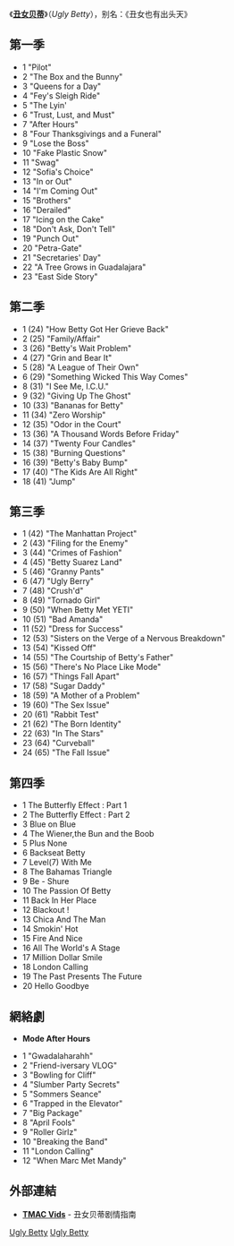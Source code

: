 《'''[[丑女贝蒂|丑女贝蒂]]'''》（''Ugly Betty''），别名：《丑女也有出头天》

== 第一季 ==
*1 "Pilot"
*2 "The Box and the Bunny"
*3 "Queens for a Day"
*4 "Fey's Sleigh Ride"
*5 "The Lyin'
*6 "Trust, Lust, and Must"
*7 "After Hours"
*8 "Four Thanksgivings and a Funeral"
*9 "Lose the Boss"
*10 "Fake Plastic Snow"
*11 "Swag"
*12 "Sofia's Choice"
*13 "In or Out"
*14 "I'm Coming Out"
*15 "Brothers"
*16 "Derailed"
*17 "Icing on the Cake"
*18 "Don't Ask, Don't Tell"
*19 "Punch Out"
*20 "Petra-Gate"
*21 "Secretaries' Day"
*22 "A Tree Grows in Guadalajara"
*23 "East Side Story"

== 第二季 ==
*1 (24)	"How Betty Got Her Grieve Back" 
*2 (25)	"Family/Affair"
*3 (26)	"Betty's Wait Problem"
*4 (27)	"Grin and Bear It"
*5 (28)	"A League of Their Own"
*6 (29)	"Something Wicked This Way Comes"
*8 (31)	"I See Me, I.C.U."
*9 (32)	"Giving Up The Ghost"
*10 (33) "Bananas for Betty"
*11 (34) "Zero Worship"
*12 (35) "Odor in the Court"
*13 (36) "A Thousand Words Before Friday"
*14 (37) "Twenty Four Candles"
*15 (38) "Burning Questions"
*16 (39) "Betty's Baby Bump"
*17 (40) "The Kids Are All Right"
*18 (41) "Jump"

== 第三季 ==
*1 (42)	"The Manhattan Project"
*2 (43)	"Filing for the Enemy"
*3 (44)	"Crimes of Fashion"
*4 (45)	"Betty Suarez Land"
*5 (46)	"Granny Pants"
*6 (47)	"Ugly Berry"
*7 (48)	"Crush'd"
*8 (49)	"Tornado Girl"	
*9 (50)	"When Betty Met YETI"
*10 (51)	"Bad Amanda"
*11 (52)	"Dress for Success"
*12 (53)	"Sisters on the Verge of a Nervous Breakdown"
*13 (54)	"Kissed Off"
*14 (55)	"The Courtship of Betty's Father"
*15 (56)	"There's No Place Like Mode"
*16 (57)	"Things Fall Apart"
*17 (58)	"Sugar Daddy" 
*18 (59)	"A Mother of a Problem"
*19 (60)	"The Sex Issue"
*20 (61)	"Rabbit Test"
*21 (62)	"The Born Identity"
*22 (63)	"In The Stars"
*23 (64)	"Curveball"
*24 (65)	"The Fall Issue"

== 第四季 ==
*1  The Butterfly Effect : Part 1
*2  The Butterfly Effect : Part 2
*3  Blue on Blue
*4  The Wiener,the Bun and the Boob
*5  Plus None
*6  Backseat Betty
*7  Level(7) With Me
*8  The Bahamas Triangle
*9  Be - Shure
*10  The Passion Of Betty
*11  Back In Her Place
*12  Blackout !
*13  Chica And The Man
*14  Smokin' Hot
*15  Fire And Nice
*16  All The World's A Stage
*17  Million Dollar Smile
*18  London Calling
*19  The Past Presents The Future
*20  Hello Goodbye

== 網絡劇 ==
* '''Mode After Hours'''

*1	"Gwadalaharahh"
*2	"Friend-iversary VLOG"
*3	"Bowling for Cliff"
*4	"Slumber Party Secrets"
*5	"Sommers Seance"
*6	"Trapped in the Elevator"
*7	"Big Package"
*8	"April Fools"
*9	"Roller Girlz"
*10	"Breaking the Band"
*11	"London Calling"
*12	"When Marc Met Mandy"

== 外部連結 ==
* [https://web.archive.org/web/20070718085240/http://www.tmacvids.com/?cat=28 '''TMAC Vids'''] - 丑女贝蒂剧情指南

[[Category:電視情境喜劇各集列表|Ugly Betty]]
[[Category:美國電視劇各集列表|Ugly Betty]]